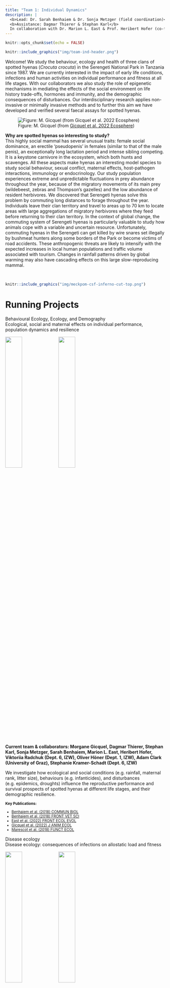 ```yaml
---
title: "Team 1: Individual Dynamics"
description: |
  <b>Lead: Dr. Sarah Benhaiem & Dr. Sonja Metzger (field coordination)</b>  
  <b>Assistance: Dagmar Thierer & Stephan Karl</b>  
  In collaboration with Dr. Marion L. East & Prof. Heribert Hofer (co-founders of the Serengeti Hyena Project)
---
```


```r
knitr::opts_chunk$set(echo = FALSE)
```

```r
knitr::include_graphics("img/team-ind-header.png")
```

<div class='highlightbox'>
  <span class='highlight'>
  Welcome! We study the behaviour, ecology and health of three clans of spotted hyenas (*Crocuta crocuta*) in the Serengeti National Park in Tanzania since 1987. We are currently interested in the impact of early life conditions, infections and human activities on individual performance and fitness at all life stages. With our collaborators we also study the role of epigenetic mechanisms in mediating the effects of the social environment on life history trade-offs, hormones and immunity, and the demographic consequences of disturbances. Our interdisciplinary research applies non-invasive or minimally invasive methods and to further this aim we have developed and verified several faecal assays for spotted hyenas. 
  </span>
</div>

![Figure: M. Gicquel (from [Gicquel et al. 2022 Ecosphere](https://doi.org/10.1002/ecs2.4012))](img/gicquel_2022.png)

**Why are spotted hyenas so interesting to study?**</br>
This highly social mammal has several unusual traits: female social dominance, an erectile ‘pseudopenis’ in females (similar to that of the male penis), an exceptionally long lactation period and intense sibling competing. It is a keystone carnivore in the ecosystem, which both hunts and scavenges. All these aspects make hyenas an interesting model species to study social behaviour, sexual conflict, maternal effects, host-pathogen interactions, immunology or endocrinology. 
Our study population experiences extreme and unpredictable fluctuations in prey abundance throughout the year, because of the migratory movements of its main prey (wildebeest, zebras and Thompson’s gazelles) and the low abundance of resident herbivores. We discovered that Serengeti hyenas solve this problem by commuting long distances to forage throughout the year. Individuals leave their clan territory and travel to areas up to 70 km to locate areas with large aggregations of migratory herbivores where they feed before returning to their clan territory. In the context of global change, the commuting system of Serengeti hyenas is particularly valuable to study how animals cope with a variable and uncertain resource. 
Unfortunately, commuting hyenas in the Serengeti can get killed by wire snares set illegally by bushmeat hunters along some borders of the Park or become victims of road accidents. These anthropogenic threats are likely to intensify with the expected increases in local human populations and traffic volume associated with tourism. Changes in rainfall patterns driven by global warming may also have cascading effects on this large slow-reproducing mammal.
  
<br>

```r
knitr::include_graphics("img/meckpom-csf-inferno-cut-top.png")
```

# Running Projects

<div class='headerbox'><hbox>Behavioural Ecology, Ecology, and Demography</hbox></div>


<div class='headerbox-secondary'><hbox-secondary>Ecological, social and maternal effects on individual performance, population dynamics and resilience</div>


![](img/hyenas_metzger_1.png){width=32.5%}
![](img/gicquel_2022_2.png){width=32.5%}

**Current team & collaborators: Morgane Gicquel, Dagmar Thierer, Stephan Karl, Sonja Metzger, Sarah Benhaiem, Marion L. East, Heribert Hofer, Viktoriia Radchuk (Dept. 6, IZW), Oliver Höner (Dept. 1, IZW), Adam Clark (University of Graz), Stephanie Kramer-Schadt (Dept. 6, IZW)**

We investigate how ecological and social conditions (e.g. rainfall, maternal rank, litter size), behaviours (e.g. infanticides), and disturbances (e.g. epidemics, droughts) influence the reproductive performance and survival prospects of spotted hyenas at different life stages, and their demographic resilience.

<small>
  <b>Key Publications:</b>
  <ul>
    <li>[Benhaiem et al. (2018) COMMUN BIOL](https://www.nature.com/articles/s42003-018-0197-1)</li>
    <li>[Benhaiem et al. (2018) FRONT VET SCI](https://www.frontiersin.org/articles/10.3389/fvets.2018.00197/full)</li>
    <li>[East et al. (2022) FRONT ECOL EVOL](https://www.frontiersin.org/articles/10.3389/fevo.2022.860854/full)</li>
    <li>[Gicquel et al. (2022) J ANIM ECOL](https://besjournals.onlinelibrary.wiley.com/doi/10.1111/1365-2656.13785)</li>
     <li>[Marescot et al. (2018) FUNCT ECOL](https://besjournals.onlinelibrary.wiley.com/doi/10.1111/1365-2435.13059)</li>
   </ul>
</small>


<div class='headerbox'><hbox>Disease ecology</hbox></div>

<div class='headerbox-secondary'><hbox-secondary>Disease ecology: consequences of infections on allostatic load and fitness</div>

![](img/hyenas_metzger_2.png){width=32.5%}
![](img/ferreira_2021.png){width=32.5%}

**Current team & collaborators: Miguel Veiga, Susana Soares, Dagmar Thierer, Stephan Karl, Sonja Metzger, Joshua Dalijono (student helper), Marion L. East, Heribert Hofer, Gábor Á. Czirják (Dept. 3, IZW), Sarah Benhaiem, Jella Wauters (Dept. 4, IZW)**

We investigate the interactions between spotted hyenas and their pathogens, including their gastrointestinal parasitic community and viruses. We are particularly interested in the causes and consequences of infections in individuals, immunosenescence and the interactions between allostatic load (“stress”), immunity and infections.

<small>
  <b>Key Publications:</b>
  <ul>
    <li>[Davidian et al. (2015) METHODS ECOL EVOL](https://besjournals.onlinelibrary.wiley.com/doi/10.1111/2041-210X.12338)</li>
    <li>[Ferreira et al. (2019) ECOL EVOL](https://onlinelibrary.wiley.com/doi/10.1002/ece3.5431)</li>
    <li>[Ferreira et al. (2021) ECOL EVOL](https://onlinelibrary.wiley.com/doi/10.1002/ece3.7602)</li>
    <li>[Marescot et al. (2021) J ANIM ECOL](https://besjournals.onlinelibrary.wiley.com/doi/10.1111/1365-2656.13555)</li>
     <li>[Olarte‐Castillo et al. (2021) MOL ECOL](https://onlinelibrary.wiley.com/doi/10.1111/mec.15910)</li>
   </ul>
</small>


<div class='headerbox'><hbox>Conservation</hbox></div>


<div class='headerbox-secondary'><hbox-secondary>Human-wildlife conflicts and climate change in the Serengeti</div>

![](img/hyenas_metzger_3.png){width=32.5%}
![](img/gicquel_2022_3.png){width=32.5%}

**Current team & collaborators: Marwan Naciri (former MSc student), Montan Kalyahe, Morgane Gicquel, Dagmar Thierer, Stephan Karl, Sonja Metzger, Sarah Benhaiem, Marion L. East, Heribert Hofer, Aimara Planillo (Dept. 6, IZW), Sarah Cubaynes (CEFE, Montpellier)**

We are interested in assessing the effects of illegal bushmeat hunting (snaring), roadkills and changes in rainfall patterns driven by global warming on spotted hyenas. We also investigate the factors that influence the likelihood of predation on livestock and consumption of discarded livestock ‘waste’. 

<small>
  <b>Key Publications:</b>
  <ul>
    <li>[Benhaiem et al. (2022) ANIM CONSERV](https://zslpublications.onlinelibrary.wiley.com/doi/10.1111/acv.12798)</li>
    <li>[Gicquel et al. (2022) ECOSPHERE](https://esajournals.onlinelibrary.wiley.com/doi/10.1002/ecs2.4012)</li>
    <li>[Kalyahe et al. (2022) ENVIRON CONSERV](https://www.cambridge.org/core/journals/environmental-conservation/article/do-anthropogenic-sources-of-food-increase-livestock-predation-in-the-area-surrounding-ruaha-national-park/A8A65281F07BF90B84300A7C74AE58DE)</li>
   </ul>
</small>


<div class='headerbox'><hbox>Social Epigenetics</hbox></div>


<div class='headerbox-secondary'><hbox-secondary>Epigenetic stability and plasticity of social environmental effects</div>

![](img/hyenas_metzger_4.png){width=32.5%}
![](img/guerrero_2021.png){width=32.5%}

**Current team & collaborators: Alexandra Weyrich (Dept. 2, IZW, PI), Colin Vullioud (Dept. 2, IZW), Jörns Fickel (Dept. 2, IZW), Lena Ruf (Dept. 2, IZW), Nick Mewes (Dept. 2, IZW), Sarah Benhaiem, Marion L. East, Heribert Hofer, Gábor Á. Czirják (Dept. 2, IZW), Emmanuel Heitlinger (Humboldt University), Jerzy Adamski (Helmholtz-Center Munich), Alexander Cecil (Helmholtz-Center Munich), Moshe Szyf (McGill University), Yoav Soen (Weizmann Institute of Science)**

We investigate if DNA methylation is a main mechanism through which an individual’s social environment regulates gene expression and physiological responses. We hypothesize that changes in social status will led to changes in epigenetic patterns. To test our hypotheses, we study the DNA methylation patterns in the spotted hyena.

<small>
  <b>Key Publications:</b>
  <ul>
    <li>[Guerrero et al. (2020) CURR  ZOOL](https://pubmed.ncbi.nlm.nih.gov/32440291/)</li>
    <li>[Heitlinger et al. (2017) FRONT CELL INFECT MICROBIOL](https://www.frontiersin.org/articles/10.3389/fcimb.2017.00262/full)</li>
   </ul>
</small>

::: {.floatting}
```r
knitr::include_graphics("./img/logo_serengeti_spotted_hyaena_project.png")
```


</br>

[Information leaflet Serengeti Spotted Hyaena Project](https://github.com/EcoDynIZW/EcoDynIZW.github.io/raw/main/img/Leaflet_Serengeti_Hyena_project.pdf)

:::

</br>

**Here is an overview of our research interests, methods and partners since the establishment of the project in 1987:**

![](img/team-ind-research.png)
![](img/team-ind-methods.png)

```r
knitr::include_graphics("img/meckpom-csf-inferno-cut-bottom.png")
```
